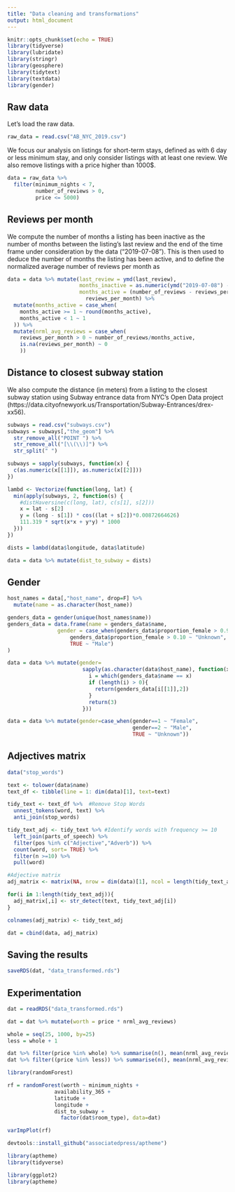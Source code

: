 ```yaml
---
title: "Data cleaning and transformations"
output: html_document
---
```


```r
knitr::opts_chunk$set(echo = TRUE)
library(tidyverse)
library(lubridate)
library(stringr)
library(geosphere)
library(tidytext)
library(textdata)
library(gender)
```


## Raw data

Let's load the raw data.

```r
raw_data = read.csv("AB_NYC_2019.csv")
```

We focus our analysis on listings for short-term stays, defined as with 6 day or less minimum stay, and only consider listings with at least one review. We also remove listings with a price higher than 1000$.

```r
data = raw_data %>% 
  filter(minimum_nights < 7, 
         number_of_reviews > 0, 
         price <= 5000)
```

## Reviews per month

We compute the number of months a listing has been inactive as the number of months between the listing's last review and the end of the time frame under consideration by the data ("2019-07-08"). This is then used to deduce the number of months the listing has been active, and to define the normalized average number of reviews per month as 

```r
data = data %>% mutate(last_review = ymd(last_review),
                       months_inactive = as.numeric(ymd("2019-07-08") - last_review)/30.42,
                       months_active = (number_of_reviews - reviews_per_month * months_inactive) / 
                         reviews_per_month) %>% 
  mutate(months_active = case_when(
    months_active >= 1 ~ round(months_active), 
    months_active < 1 ~ 1
  )) %>% 
  mutate(nrml_avg_reviews = case_when(
    reviews_per_month > 0 ~ number_of_reviews/months_active,
    is.na(reviews_per_month) ~ 0
    ))
```

## Distance to closest subway station

We also compute the distance (in meters) from a listing to the closest subway station using Subway entrance data from NYC's Open Data project (https://data.cityofnewyork.us/Transportation/Subway-Entrances/drex-xx56).

```r
subways = read.csv("subways.csv")
subways = subways[,"the_geom"] %>% 
  str_remove_all("POINT ") %>% 
  str_remove_all("[\\(\\)]") %>% 
  str_split(" ")

subways = sapply(subways, function(x) {
  c(as.numeric(x[[1]]), as.numeric(x[[2]]))
})

lambd <- Vectorize(function(long, lat) {
  min(apply(subways, 2, function(s) {
    #distHaversine(c(long, lat), c(s[1], s[2]))
    x = lat - s[2]
    y = (long - s[1]) * cos((lat + s[2])*0.00872664626)  
    111.319 * sqrt(x*x + y*y) * 1000
  }))
})

dists = lambd(data$longitude, data$latitude)

data = data %>% mutate(dist_to_subway = dists)
```


## Gender

```r
host_names = data[,"host_name", drop=F] %>% 
  mutate(name = as.character(host_name))

genders_data = gender(unique(host_names$name))
genders_data = data.frame(name = genders_data$name, 
                gender = case_when(genders_data$proportion_female > 0.90 ~ "Female",
                    genders_data$proportion_female > 0.10 ~ "Unknown",
                    TRUE ~ "Male")
)

data = data %>% mutate(gender=
                        sapply(as.character(data$host_name), function(x) {
                          i = which(genders_data$name == x)
                          if (length(i) > 0){
                            return(genders_data[i[[1]],2])
                          }
                          return(3)
                        }))

data = data %>% mutate(gender=case_when(gender==1 ~ "Female",
                                        gender==2 ~ "Male",
                                        TRUE ~ "Unknown"))
```


## Adjectives matrix

```r
data("stop_words")

text <- tolower(data$name)
text_df <- tibble(line = 1: dim(data)[1], text=text)

tidy_text <- text_df %>%  #Remove Stop Words
  unnest_tokens(word, text) %>%
  anti_join(stop_words)

tidy_text_adj <- tidy_text %>% #Identify words with frequency >= 10
  left_join(parts_of_speech) %>%
  filter(pos %in% c("Adjective","Adverb")) %>%
  count(word, sort= TRUE) %>%
  filter(n >=10) %>%
  pull(word)

#Adjective matrix
adj_matrix <- matrix(NA, nrow = dim(data)[1], ncol = length(tidy_text_adj))

for(i in 1:length(tidy_text_adj)){
  adj_matrix[,i] <- str_detect(text, tidy_text_adj[i])
}

colnames(adj_matrix) <- tidy_text_adj
```

```r
dat = cbind(data, adj_matrix)
```

## Saving the results

```r
saveRDS(dat, "data_transformed.rds")
```



## Experimentation

```r
dat = readRDS("data_transformed.rds")

dat = dat %>% mutate(worth = price * nrml_avg_reviews)
```

```r
whole = seq(25, 1000, by=25)
less = whole + 1

dat %>% filter(price %in% whole) %>% summarise(n(), mean(nrml_avg_reviews))
dat %>% filter((price %in% less)) %>% summarise(n(), mean(nrml_avg_reviews))
```


```r
library(randomForest)

rf = randomForest(worth ~ minimum_nights + 
               availability_365 +
               latitude + 
               longitude +
               dist_to_subway +
                 factor(dat$room_type), data=dat)
```

```r
varImpPlot(rf)
```



```r
devtools::install_github("associatedpress/aptheme")
```

```r
library(aptheme)
library(tidyverse)

library(ggplot2)
library(aptheme)

```




















